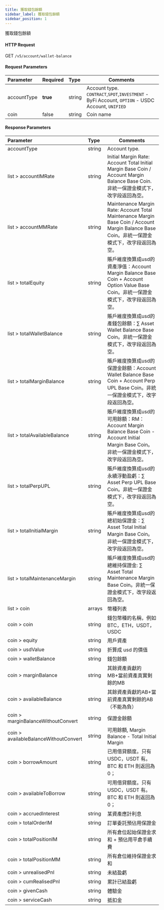 ```yaml
---
title: 獲取錢包餘額
sidebar_label: 獲取錢包餘額
sidebar_position: 1
---
```

獲取錢包餘額

#### HTTP Request
GET `/v5/account/wallet-balance`

#### Request Parameters
| Parameter | Required | Type | Comments|
|:----- |:-------|:-----|------ |
|accountType |**true** |string |Account type. `CONTRACT`,`SPOT`,`INVESTMENT` - ByFi Account, `OPTION` - USDC Account, `UNIFIED`|
|coin |false |string |Coin name|

#### Response Parameters
| Parameter | Type | Comments|
|:----- |:-----|----- |
|accountType |string |Account type. |
|list > accountIMRate |string |Initial Margin Rate: Account Total Initial Margin Base Coin / Account Margin Balance Base Coin. 非統一保證金模式下，改字段返回為空。|
|list > accountMMRate |string |Maintenance Margin Rate: Account Total Maintenance Margin Base Coin / Account Margin Balance Base Coin。非統一保證金模式下，改字段返回為空。|
|list > totalEquity |string |賬戶維度換算成usd的資產淨值：Account Margin Balance Base Coin + Account Option Value Base Coin。非統一保證金模式下，改字段返回為空。|
|list > totalWalletBalance |string |賬戶維度換算成usd的產錢包餘額：∑ Asset Wallet Balance Base Coin。非統一保證金模式下，改字段返回為空。|
|list > totalMarginBalance |string |賬戶維度換算成usd的保證金餘額：Account Wallet Balance Base Coin + Account Perp UPL Base Coin。非統一保證金模式下，改字段返回為空。|
|list > totalAvailableBalance |string |賬戶維度換算成usd的可用餘額：RM：Account Margin Balance Base Coin - Account Initial Margin Base Coin。非統一保證金模式下，改字段返回為空。|
|list > totalPerpUPL |string |賬戶維度換算成usd的永續浮動盈虧：∑ Asset Perp UPL Base Coin。非統一保證金模式下，改字段返回為空。|
|list > totalInitialMargin |string |賬戶維度換算成usd的總初始保證金：∑ Asset Total Initial Margin Base Coin。非統一保證金模式下，改字段返回為空。|
|list > totalMaintenanceMargin |string |賬戶維度換算成usd的總維持保證金: ∑ Asset Total Maintenance Margin Base Coin。非統一保證金模式下，改字段返回為空。|
|list > coin |arrays |幣種列表|
|coin > coin |string |錢包幣種的名稱，例如 BTC，ETH，USDT，USDC|
|coin > equity |string |用戶資產|
|coin > usdValue |string |折算成 usd 的價值|
|coin > walletBalance |string |錢包餘額|
|coin > marginBalance |string |其餘資產貢獻的MB+當前資產真實剩餘的MB|
|coin > availableBalance |string |其餘資產貢獻的AB+當前資產真實剩餘的AB（不能為負）|
|coin > marginBalanceWithoutConvert	|string	|保證金餘額|
|coin > availableBalanceWithoutConvert |string |可用餘額, Margin Balance - Total Initial Margin|
|coin > borrowAmount |string |已用借貸額度。只有 USDC，USDT 有。 BTC 和 ETH 則返回為 0；|
|coin > availableToBorrow |string |可用借貸額度。只有 USDC，USDT 有。 BTC 和 ETH 則返回為 0；|
|coin > accruedInterest	|string	|某資產應計利息|
|coin > totalOrderIM |string |訂單委託預佔用保證金
|coin > totalPositionIM	|string	|所有倉位起始保證金求和 + 預佔用平倉手續費
|coin > totalPositionMM	|string |所有倉位維持保證金求和
|coin > unrealisedPnl |string |未結盈虧
|coin > cumRealisedPnl |string |累計已結盈虧
|coin > givenCash |string |體驗金
|coin > serviceCash	|string |抵扣金